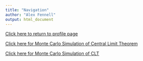 ```yaml
---
title: "Navigation"
author: "Alex Fennell"
output: html_document
---
```


[Click here to return to profile page](https://afenne4.github.io/Alex-Fennell.github.io/)

[Click here for Monte Carlo Simulation of Central Limit Theorem](https://afenne4.github.io/Exponential-Simulation-and-Inferential-Analysis/Exponential-Simulation-script.html)

[Click here for Monte Carlo Simulation of CLT](https://afenne4.github.io/Exponential-Simulation-and-Inferential-Analysis/Inferential-Analysis-of-Tooth-Growth.html)